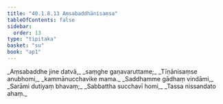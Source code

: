 ```yaml
---
title: "40.1.8.13 Aṃsabaddhānisaṃsa"
tableOfContents: false
sidebar:
  order: 13
type: "tipitaka"
basket: "su"
book: "ap1"
---
```



<DynamicBreadcrumb />

<Division number="125" book="ap1" bookNo="20" page="361">

<Paragraph number="4422" type="verses" book="ap1">
_Aṃsabaddhe jine datvā,_  
_saṃghe gaṇavaruttame;_  
_Tīṇānisaṃse anubhomi,_  
_kammānucchavike mama._  

</Paragraph>

</Division>
<Division number="126" book="ap1" bookNo="20" page="362">

<Paragraph number="4423" type="verses" book="ap1">
_Saddhamme gādhaṃ vindāmi,_  
_Sarāmi dutiyaṃ bhavaṃ;_  
_Sabbattha succhavī homi,_  
_Tassa nissandato ahaṃ._
</Paragraph>
</Division>